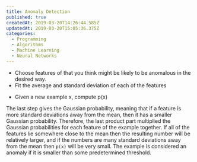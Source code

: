 ```yaml
---
title: Anomaly Detection
published: true
createdAt: 2019-03-20T14:26:44.585Z
updatedAt: 2019-03-20T15:05:36.375Z
categories:
  - Programming
  - Algorithms
  - Machine Learning
  - Neural Networks
---
```


- Choose features of <InlineMath math="x^{(i)}"/> that you think might be likely to be anomalous in the desired way.
- Fit the average and standard deviation of each of the features

<BlockMath math="
  \begin{aligned}
    \mu_j &= \frac{1}{m} \sum_{i=1}^m x^{(i)}_j \\
    \sigma^2_j &= \frac{1}{m} \sum_{i=1}^m (x_j^{(i)} - \mu_j)^2
  \end{aligned}
"/>

- Given a new example x, compute p(x)

<BlockMath math="
  p(x)
  = \prod_{j=1}^n p(x_j;\mu_j,\sigma^2_j)
  = \prod_{j=1}^n \frac{1}{\sqrt{2 \pi \sigma_j}} exp(- \frac{(x_j - \mu_j)^2}{2 \sigma^2_j})
"/>

The last step gives the Gaussian probability, meaning that if a feature is more standard deviations away from the mean,
then it has a smaller Gaussian probability. Therefore, the last product part multiplied the Gaussian probabilities for
each feature of the example together. If all of the features lie somewhere close to the mean then the resulting number
will be relatively larger, and if the numbers are many standard deviations away from the mean then `p(x)` will be very
small. The example is considered an anomaly if it is smaller than some predetermined <InlineMath math="\epsilon"/>
threshold.
